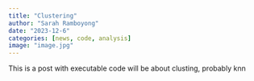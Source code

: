 ```yaml
---
title: "Clustering"
author: "Sarah Ramboyong"
date: "2023-12-6"
categories: [news, code, analysis]
image: "image.jpg"
---
```


This is a post with executable code will be about clusting, probably knn
